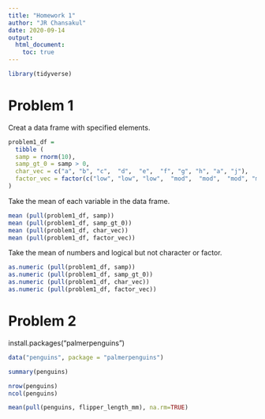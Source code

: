 ```yaml
---
title: "Homework 1"
author: "JR Chansakul"
date: 2020-09-14
output: 
  html_document:
    toc: true
---
```


```r
library(tidyverse)
```

# Problem 1

Creat a data frame with specified elements. 

```r
problem1_df =
  tibble (
  samp = rnorm(10),
  samp_gt_0 = samp > 0,
  char_vec = c("a", "b", "c",  "d",  "e",  "f", "g", "h", "a", "j"),
  factor_vec = factor(c("low", "low", "low",  "mod",  "mod",  "mod", "mod", "high", "high", "high"))
)
```

Take the mean of each variable in the data frame.

```r
mean (pull(problem1_df, samp))
mean (pull(problem1_df, samp_gt_0))
mean (pull(problem1_df, char_vec))
mean (pull(problem1_df, factor_vec))

```

Take the mean of numbers and logical but not character or factor. 

```r
as.numeric (pull(problem1_df, samp))
as.numeric (pull(problem1_df, samp_gt_0))
as.numeric (pull(problem1_df, char_vec))
as.numeric (pull(problem1_df, factor_vec))
```



# Problem 2

install.packages("palmerpenguins")

```r
data("penguins", package = "palmerpenguins")

summary(penguins)

nrow(penguins)
ncol(penguins)

mean(pull(penguins, flipper_length_mm), na.rm=TRUE)
```




